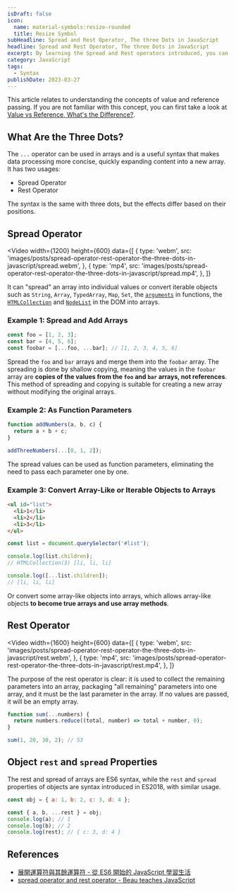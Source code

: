```yaml
---
isDraft: false
icon:
  name: material-symbols:resize-rounded
  title: Resize Symbol
subHeadline: Spread and Rest Operator, The three Dots in JavaScript
headline: Spread and Rest Operator, The three Dots in JavaScript
excerpt: By learning the Spread and Rest operators introduced, you can write the same code more elegantly. Let's explore their uses through animations and real examples.
category: JavaScript
tags:
  - Syntax
publishDate: 2023-03-27
---
```


<Info type="info">
  This article relates to understanding the concepts of value and reference passing. If you are not familiar with this
  concept, you can first take a look at
  <a href="https://www.webdong.dev/post/value-vs-reference-which-one/">Value vs Reference, What's the Difference?</a>.
</Info>

## What Are the Three Dots?

The `...` operator can be used in arrays and is a useful syntax that makes data processing more concise, quickly expanding content into a new array. It has two usages:

- Spread Operator
- Rest Operator

The syntax is the same with three dots, but the effects differ based on their positions.

## Spread Operator

<Video
  width={1200}
  height={600}
  data={[
    {
      type: 'webm',
      src: 'images/posts/spread-operator-rest-operator-the-three-dots-in-javascript/spread.webm',
    },
    {
      type: 'mp4',
      src: 'images/posts/spread-operator-rest-operator-the-three-dots-in-javascript/spread.mp4',
    },
  ]}
></Video>

It can "spread" an array into individual values or convert iterable objects such as `String`, `Array`, `TypedArray`, `Map`, `Set`, the [`arguments`](https://developer.mozilla.org/en-US/docs/Web/JavaScript/Reference/Functions/arguments) in functions, the [`HTMLCollection`](https://developer.mozilla.org/en-US/docs/Web/API/HTMLCollection) and [`NodeList`](https://developer.mozilla.org/en-US/docs/Web/API/NodeList) in the DOM into arrays.

### Example 1: Spread and Add Arrays

```javascript
const foo = [1, 2, 3];
const bar = [4, 5, 6];
const foobar = [...foo, ...bar]; // [1, 2, 3, 4, 5, 6]
```

Spread the `foo` and `bar` arrays and merge them into the `foobar` array. The spreading is done by shallow copying, meaning the values in the `foobar` array are **copies of the values from the `foo` and `bar` arrays, not references**. This method of spreading and copying is suitable for creating a new array without modifying the original arrays.

### Example 2: As Function Parameters

```javascript
function addNumbers(a, b, c) {
  return a + b + c;
}

addThreeNumbers(...[0, 1, 2]);
```

The spread values can be used as function parameters, eliminating the need to pass each parameter one by one.

### Example 3: Convert Array-Like or Iterable Objects to Arrays

```html
<ul id="list">
  <li>1</li>
  <li>2</li>
  <li>3</li>
</ul>
```

```javascript
const list = document.querySelector('#list');

console.log(list.children);
// HTMLCollection(3) [li, li, li]

console.log([...list.children]);
// [li, li, li]
```

Or convert some array-like objects into arrays, which allows array-like objects **to become true arrays and use array methods**.

## Rest Operator

<Video
  width={1600}
  height={600}
  data={[
    {
      type: 'webm',
      src: 'images/posts/spread-operator-rest-operator-the-three-dots-in-javascript/rest.webm',
    },
    {
      type: 'mp4',
      src: 'images/posts/spread-operator-rest-operator-the-three-dots-in-javascript/rest.mp4',
    },
  ]}
></Video>

The purpose of the rest operator is clear: it is used to collect the remaining parameters into an array, packaging "all remaining" parameters into one array, and it must be the last parameter in the array. If no values are passed, it will be an empty array.

```javascript
function sum(...numbers) {
  return numbers.reduce((total, number) => total + number, 0);
}

sum(1, 20, 30, 2); // 53
```

## Object `rest` and `spread` Properties

The rest and spread of arrays are ES6 syntax, while the `rest` and `spread` properties of objects are syntax introduced in ES2018, with similar usage.

```javascript
const obj = { a: 1, b: 2, c: 3, d: 4 };

const { a, b, ...rest } = obj;
console.log(a); // 1
console.log(b); // 2
console.log(rest); // { c: 3, d: 4 }
```

## References

- [展開運算符與其餘運算符 - 從 ES6 開始的 JavaScript 學習生活](https://eddy-chang.gitbook.io/javascript-start-from-es6/part4/rest_spread)
- [spread operator and rest operator - Beau teaches JavaScript](https://www.youtube.com/watch?v=iLx4ma8ZqvQ)
